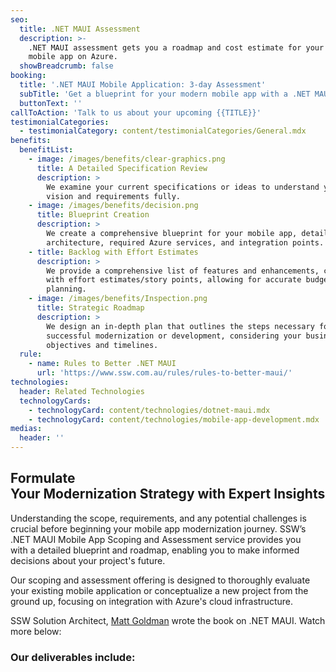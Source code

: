 ```yaml
---
seo:
  title: .NET MAUI Assessment
  description: >-
    .NET MAUI assessment gets you a roadmap and cost estimate for your modern
    mobile app on Azure.
  showBreadcrumb: false
booking:
  title: '.NET MAUI Mobile Application: 3-day Assessment'
  subTitle: 'Get a blueprint for your modern mobile app with a .NET MAUI assessment. '
  buttonText: ''
callToAction: 'Talk to us about your upcoming {{TITLE}}'
testimonialCategories:
  - testimonialCategory: content/testimonialCategories/General.mdx
benefits:
  benefitList:
    - image: /images/benefits/clear-graphics.png
      title: A Detailed Specification Review
      description: >
        We examine your current specifications or ideas to understand your
        vision and requirements fully.
    - image: /images/benefits/decision.png
      title: Blueprint Creation
      description: >
        We create a comprehensive blueprint for your mobile app, detailing the
        architecture, required Azure services, and integration points.
    - title: Backlog with Effort Estimates
      description: >
        We provide a comprehensive list of features and enhancements, complete
        with effort estimates/story points, allowing for accurate budgeting and
        planning.
    - image: /images/benefits/Inspection.png
      title: Strategic Roadmap
      description: >
        We design an in-depth plan that outlines the steps necessary for
        successful modernization or development, considering your business
        objectives and timelines.
  rule:
    - name: Rules to Better .NET MAUI
      url: 'https://www.ssw.com.au/rules/rules-to-better-maui/'
technologies:
  header: Related Technologies
  technologyCards:
    - technologyCard: content/technologies/dotnet-maui.mdx
    - technologyCard: content/technologies/mobile-app-development.mdx
medias:
  header: ''
---
```


## Formulate Your Modernization Strategy with Expert Insights

Understanding the scope, requirements, and any potential challenges is crucial before beginning your mobile app modernization journey. SSW’s .NET MAUI Mobile App Scoping and Assessment service provides you with a detailed blueprint and roadmap, enabling you to make informed decisions about your project's future.

Our scoping and assessment offering is designed to thoroughly evaluate your existing mobile application or conceptualize a new project from the ground up, focusing on integration with Azure's cloud infrastructure.

SSW Solution Architect, [Matt Goldman](https://ssw.com.au/people/matt-goldman/ "Matt's People Page") wrote the book on .NET MAUI. Watch more below:

<VideoEmbed url="https://www.youtube.com/watch?v=mbkx9WpAKGs" caption="Building Cross-Platform Apps Made Easy with .NET MAUI in Action with Matt Goldman (2 mins)" duration="" removeMargin={false} />

### Our deliverables include:
